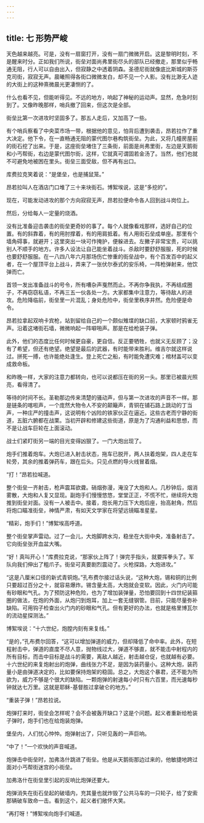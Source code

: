 ```yaml
---
---
---
```

title: 七 形势严峻
---




天色越来越亮。可是，没有一扇窗打开，没有一扇门微微开启。这是黎明时刻，不是醒来时分。正如我们所说，街垒对面尚弗里街尽头的部队已经撤走，那里似乎畅通无阻，行人可以自由出入，但寂静之中透着阴森。圣德尼街就像底比斯城的斯芬克司街，寂寂无声。晨曦照得各街口微微发白，却不见一个人影。没有比渺无人迹的大街上的这种熹微晨光更凄恻的了。

什么也看不见，但能听得见。不远的地方，响起了神秘的运动声。显然，危急时刻到了。又像昨晚那样，哨兵撤了回来，但这次是全部。

街垒比第一次进攻时坚固多了。那五人走后，又加高了一些。

有个哨兵察看了中央菜市场一带，根据他的意见，怕背后遭到袭击，昂若拉作了重大决定。他下令，在一直畅通无阻的蒙代图尔巷构筑街垒。为此，又将几幢房屋前的街石挖了出来。于是，这座街垒堵住了三条街，前面是尚弗里街，左边是天鹅街和小丐帮街，右边是蒙代图尔街，这样，它就真可谓固若金汤了。当然，他们也就不可避免地被困在里头。街垒三面受敌，但不再有出口。

库费拉克笑着说：“是堡垒，也是捕鼠笼。”

昂若拉叫人在酒店门口堆了三十来块街石。博絮埃说，这是“多挖的”。

现在，可能发动进攻的那个方向寂寂无声，昂若拉便命令各人回到战斗岗位上。

然后，分给每人一定量的烧酒。

没有比准备迎击袭击的街垒更奇妙的事了。每个人就像看戏那样，选好自己的位置。有的斜靠着，有的用肘撑着，有的用肩抵着。有人用街石垒成单座。那里有个墙角碍事，就避开；这里突出一块可作掩护，便躲进去。左撇子非常宝贵，可以挑别人不顺手的地方。许多人设法让自己能坐着战斗。杀敌时要舒舒服服，死的时候也要舒舒服服。在一八四八年六月那场伤亡惨重的街垒战中，有个百发百中的起义者，在一个屋顶平台上战斗，弄来了一张伏尔泰式的安乐椅，一阵枪弹射来，他饮弹而亡。

首领一发出准备战斗的号令，所有嘈杂声戛然而止。不再你争我执，不再结成圈子，不再窃窃私语，不再三五一伙各处一方。大家都集中注意力，等待敌人的进攻。危险降临前，街垒里一片混乱；身处危险中，街垒里秩序井然。危险便是命令。

昂若拉拿起双响卡宾枪，站到留给自己的一个颇似雉堞的缺口前，大家顿时鸦雀无声。沿着这堵街石墙，微微响起一阵噼啪声。那是在给枪装子弹。

此外，他们的态度比任何时候更自豪，更自信。反正要牺牲，也就义无反顾了；没有了希望，但还有绝望。绝望是最后的武器，有时能带来胜利。维吉尔就这样说过。拼死一搏，也许能绝处逢生。登上死亡之船，有时能免遭灾难；棺材盖可以变成救命板。

和昨晚一样，大家的注意力都转向，也可以说都压在街的另一头。那里已被晨光照亮，看得清了。

等待的时间不长。圣勒那边传来清楚的骚动声，但与第一次进攻的声音不一样。那是链条的喀啦声，一个庞然大物令人不安的颠簸声，青铜在铺石路上跳动的丁当声，一种庄严的撞击声，这说明有个凶险的铁家伙正在逼近。这些古老而宁静的街道，五脏六腑都在战栗。当初开辟和修建这些街道，原是为了沟通利益和思想，而不是让战车巨轮在上面滚动。

战士们紧盯街另一端的目光变得凶狠了。一门大炮出现了。

炮手们推着炮车。大炮已进入射击状态，拖车已脱开，两人扶着炮架，四人走在车轮旁，其余的推着弹药车，跟在后头。只见点燃的导火线冒着烟。

“打！”昂若拉喊道。

整个街垒一齐射击，枪声震耳欲聋。硝烟弥漫，淹没了大炮和人。几秒钟后，烟消雾散，大炮和人复又显现。副炮手们慢慢悠悠，堂堂正正，不慌不忙，继续将大炮推到街垒对面。没有一人被击中。接着，炮长用力压下大炮后座，抬高射角，然后将炮口瞄准街垒，神情严肃，有如天文学家在将望远镜瞄准星星。

“精彩，炮手们！”博絮埃高呼道。

整个街垒掌声雷动。过了一会儿，大炮脚跨水沟，稳坐在大街中央，准备射击了。它向街垒张开血盆大嘴。

“好！真叫开心！”库费拉克说，“那家伙上阵了！弹完手指头，就要挥拳头了。军队向我们伸出了粗爪子。街垒可真要剧烈震动了。火枪探路，大炮进攻。”

“这是八厘米口径的新式青铜炮。”孔布费尔接过话头说，“这种大炮，锡和铜的比例只要超过百分之十，就容易爆炸。锡含量太高，大炮就会变软。因此，火门内可能有砂眼和气孔。为了预防这种危险，也为了增加装弹量，恐怕要回到十四世纪装箍圈的做法，在炮的外面，从炮闩到炮耳，加上一套无缝钢管。目前，只能尽量弥补缺陷。可用钩子检查出火门内的砂眼和气孔。但有更好的办法，也就是格里博瓦尔的流动星探测法。”

博絮埃说：“十六世纪，炮膛内刻有来复线。”

“是的，”孔布费尔回答，“这可以增加弹道的威力，但却降低了命中率。此外，在短程射击中，弹道的直度不尽人意，抛物线过大，弹道不够直，就不能击中射程内的所有目标，而击中目标是战斗的需要，离敌人越近，射击越仓促，也就越有必要。十六世纪的来复炮射出的炮弹，曲线张力不足，是因为装药量小。这种大炮，装药量小是由弹道决定的，比如要保持炮架的稳固。总之，大炮这个暴君，还不能为所欲为，威力不够是个很大的缺陷。一颗炮弹的射速每小时只有六百里，而光速每秒钟就达七万里。这就是耶稣-基督胜过拿破仑的地方。”

“重装子弹！”昂若拉说。

炮弹打来时，街垒会怎样呢？会不会被轰开缺口？这是个问题。起义者重新给枪装子弹时，炮手们也在给炮装炮弹。

堡垒内，人们忧心忡忡。炮弹射出了，只听见轰的一声巨响。

“中了！”一个欢快的声音喊道。

炮弹击中街垒时，加弗洛什跳进了街垒。他是从天鹅街那边过来的，他敏捷地跨过面对小丐帮街迷宫的小街垒。

加弗洛什在街垒里引起的反响比炮弹还要大。

炮弹消失在街石垒起的破墙内，充其量也就炸毁了公共马车的一只轮子，给了安索那辆破车致命一击。看到这个，起义者们敞怀大笑。

“再打呀！”博絮埃向炮手们喊道。